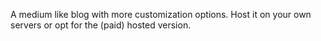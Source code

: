 A medium like blog with more customization options. Host it on your own servers or opt for the (paid) hosted version. 
